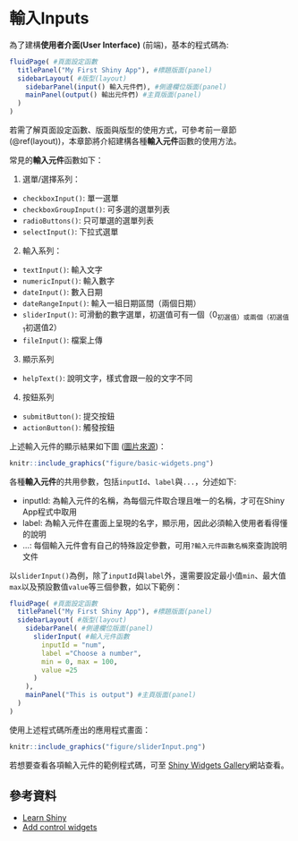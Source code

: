 # 輸入Inputs {#input}

為了建構**使用者介面(User Interface)** (前端)，基本的程式碼為: 
```r
fluidPage( #頁面設定函數
  titlePanel("My First Shiny App"), #標題版面(panel)
  sidebarLayout( #版型(layout)
    sidebarPanel(input() 輸入元件們), #側邊欄位版面(panel)
    mainPanel(output() 輸出元件們) #主頁版面(panel)
  )
)
```

若需了解頁面設定函數、版面與版型的使用方式，可參考前一章節 (\@ref(layout))，本章節將介紹建構各種**輸入元件**函數的使用方法。

常見的**輸入元件**函數如下：

1. 選單/選擇系列：

  - `checkboxInput()`:	單一選單
  - `checkboxGroupInput()`:	可多選的選單列表
  - `radioButtons()`:	只可單選的選單列表
  - `selectInput()`:	下拉式選單

2. 輸入系列：

  - `textInput()`:	輸入文字
  - `numericInput()`:	輸入數字
  - `dateInput()`:	數入日期
  - `dateRangeInput()`: 輸入一組日期區間（兩個日期）
  - `sliderInput()`:	可滑動的數字選單，初選值可有一個（0~初選值）或兩個（初選值1~初選值2）
  - `fileInput()`:	檔案上傳
  
3. 顯示系列

  - `helpText()`:	說明文字，樣式會跟一般的文字不同

4. 按鈕系列

  - `submitButton()`:	提交按鈕
  - `actionButton()`:	觸發按鈕

上述輸入元件的顯示結果如下圖 ([圖片來源](https://shiny.rstudio.com/tutorial/written-tutorial/lesson3/){target="_blank"})：

```r
knitr::include_graphics("figure/basic-widgets.png")
```

各種**輸入元件**的共用參數，包括`inputId`、`label`與`...`，分述如下:

- inputId: 為輸入元件的名稱，為每個元件取合理且唯一的名稱，才可在Shiny App程式中取用
- label: 為輸入元件在畫面上呈現的名字，顯示用，因此必須輸入使用者看得懂的說明
- ...: 每個輸入元件會有自己的特殊設定參數，可用`?輸入元件函數名稱`來查詢說明文件

以`sliderInput()`為例，除了`inputId`與`label`外，還需要設定最小值`min`、最大值`max`以及預設數值`value`等三個參數，如以下範例：

```r
fluidPage( #頁面設定函數
  titlePanel("My First Shiny App"), #標題版面(panel)
  sidebarLayout( #版型(layout)
    sidebarPanel( #側邊欄位版面(panel)
      sliderInput( #輸入元件函數
        inputId = "num",
        label ="Choose a number",
        min = 0, max = 100, 
        value =25
      )
    ), 
    mainPanel("This is output") #主頁版面(panel)
  )
)
```

使用上述程式碼所產出的應用程式畫面：

```r
knitr::include_graphics("figure/sliderInput.png")
```

若想要查看各項輸入元件的範例程式碼，可至 [Shiny Widgets Gallery](https://shiny.rstudio.com/gallery/widget-gallery.html){target="_blank"}網站查看。

## 參考資料
- [Learn Shiny](https://shiny.rstudio.com/tutorial/){target="_blank"}
- [Add control widgets](https://shiny.rstudio.com/tutorial/written-tutorial/lesson3/){target="_blank"}

